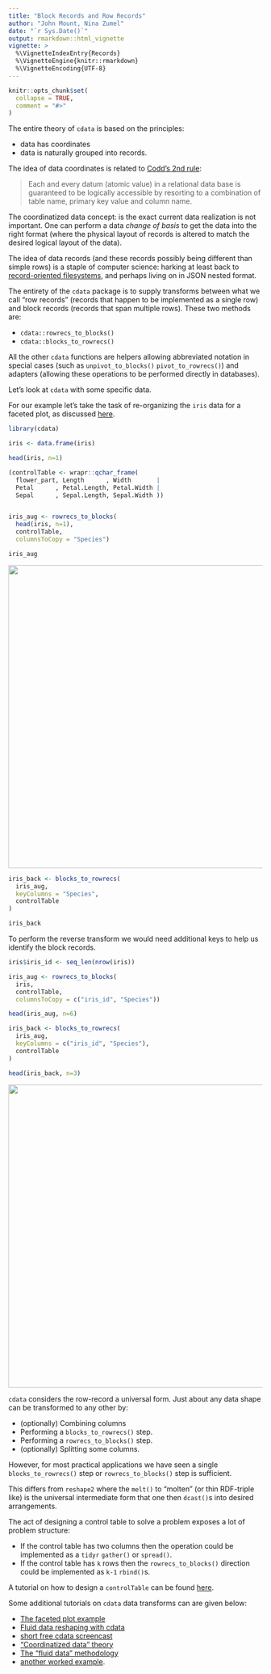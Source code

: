 ```yaml
---
title: "Block Records and Row Records"
author: "John Mount, Nina Zumel"
date: "`r Sys.Date()`"
output: rmarkdown::html_vignette
vignette: >
  %\VignetteIndexEntry{Records}
  %\VignetteEngine{knitr::rmarkdown}
  %\VignetteEncoding{UTF-8}
---
```


```r
knitr::opts_chunk$set(
  collapse = TRUE,
  comment = "#>"
)
```

The entire theory of `cdata` is based on the principles:

  * data has coordinates 
  * data is naturally grouped into records.
  
The idea of data coordinates is related to [Codd's 2nd rule](https://en.wikipedia.org/wiki/Codd%27s_12_rules): 
  
> Each and every datum (atomic value) in a relational data base is guaranteed to be logically accessible by resorting to a combination of table name, primary key value and column name.

The coordinatized data concept: is the exact current data realization is not important.  One can perform a data *change of basis* to get the data into the right format (where the physical layout of records is altered to match the desired logical layout of the data).

The idea of data records (and these records possibly being different than simple rows) is a staple of computer science: harking at least back to [record-oriented filesystems](https://en.wikipedia.org/wiki/Record-oriented_filesystem), and perhaps living on in JSON nested format.

The entirety of the `cdata` package is to supply transforms between what we call "row records" (records that
happen to be implemented as a single row) and block records (records that span multiple rows).  These two
methods are:

  * `cdata::rowrecs_to_blocks()`
  * `cdata::blocks_to_rowrecs()`
  
All the other `cdata` functions are helpers allowing abbreviated notation in special cases (such as `unpivot_to_blocks()` `pivot_to_rowrecs()`) and adapters (allowing these operations to be performed directly in databases).


Let's look at `cdata` with some specific data.

For our example let's take the task of re-organizing the `iris` data for a faceted plot, as
discussed [here](http://www.win-vector.com/blog/2018/10/faceted-graphs-with-cdata-and-ggplot2/).

```r
library(cdata)

iris <- data.frame(iris)

head(iris, n=1)

(controlTable <- wrapr::qchar_frame(
  flower_part, Length      , Width       |
  Petal      , Petal.Length, Petal.Width |
  Sepal      , Sepal.Length, Sepal.Width ))


iris_aug <- rowrecs_to_blocks(
  head(iris, n=1),
  controlTable,
  columnsToCopy = "Species")

iris_aug
```

<img src="rowrecs_to_blocks.png" width="600">

```r

iris_back <- blocks_to_rowrecs(
  iris_aug,
  keyColumns = "Species",
  controlTable
)

iris_back
```

To perform the reverse transform we would need additional keys to help us identify the
block records.

```r
iris$iris_id <- seq_len(nrow(iris))

iris_aug <- rowrecs_to_blocks(
  iris,
  controlTable,
  columnsToCopy = c("iris_id", "Species"))

head(iris_aug, n=6)

iris_back <- blocks_to_rowrecs(
  iris_aug,
  keyColumns = c("iris_id", "Species"),
  controlTable
)

head(iris_back, n=3)
```

<img src="blocks_to_rowrecs.png" width="600">


`cdata` considers the row-record a universal form.  Just about any data shape can be transformed to any other by:

 * (optionally) Combining columns
 * Performing a `blocks_to_rowrecs()` step.
 * Performing a `rowrecs_to_blocks()` step.
 * (optionally) Splitting some columns.
 
However, for most practical applications we have seen a single `blocks_to_rowrecs()` step or `rowrecs_to_blocks()` step is sufficient.

This differs from `reshape2` where the `melt()` to "molten" (or thin RDF-triple like) is the universal intermediate form that one then `dcast()`s into desired arrangements.



The act of designing a control table to solve a problem exposes a lot of problem structure:

 * If the control table has two columns then the operation could be implemented as a `tidyr` `gather()` or `spread()`.
 * If the control table has `k` rows then the `rowrecs_to_blocks()` direction could be implemented as `k-1` `rbind()`s.

A tutorial on how to design a `controlTable` can be found [here](https://winvector.github.io/cdata/articles/design.html).

Some additional tutorials on `cdata` data transforms can are given below:

  * [The faceted plot example](http://www.win-vector.com/blog/2018/10/faceted-graphs-with-cdata-and-ggplot2/)
  * [Fluid data reshaping with cdata](http://winvector.github.io/FluidData/FluidDataReshapingWithCdata.html)
  * [short free cdata screencast](https://youtu.be/4cYbP3kbc0k)
  * ["Coordinatized data" theory](http://winvector.github.io/FluidData/RowsAndColumns.html) 
  * [The "fluid data" methodology](http://winvector.github.io/FluidData/FluidData.html)
  * [another worked example](http://winvector.github.io/FluidData/DataWranglingAtScale.html).

